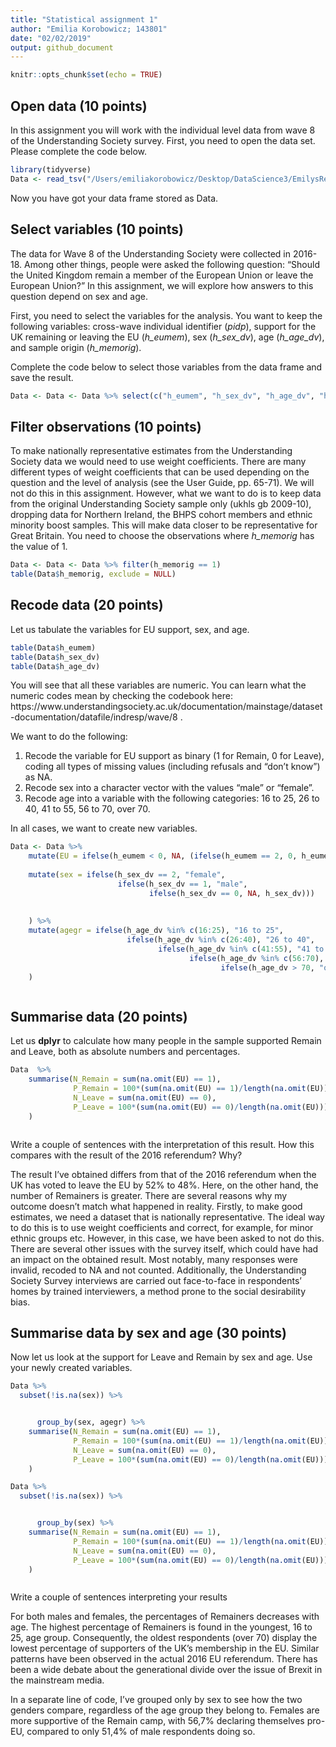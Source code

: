 ```yaml
---
title: "Statistical assignment 1"
author: "Emilia Korobowicz; 143801"
date: "02/02/2019"
output: github_document
---
```


```r
knitr::opts_chunk$set(echo = TRUE)
```

## Open data (10 points)

In this assignment you will work with the individual level data from wave 8 of the Understanding Society survey. First, you need to open the data set. Please complete the code below.

```r
library(tidyverse)
Data <- read_tsv("/Users/emiliakorobowicz/Desktop/DataScience3/EmilysRepo/NewRepo/Data/UKDA-6614-tab/tab/ukhls_w8/h_indresp.tab")
```

Now you have got your data frame stored as Data. 

## Select variables (10 points)

The data for Wave 8 of the Understanding Society were collected in 2016-18. Among other things, people were asked the following question: "Should the United Kingdom remain a member of the European Union or leave the European Union?" In this assignment, we will explore how answers to this question depend on sex and age.

First, you need to select the variables for the analysis. You want to keep the following variables: cross-wave individual identifier (*pidp*), support for the UK remaining or leaving the EU (*h_eumem*), sex (*h_sex_dv*), age (*h_age_dv*), and sample origin (*h_memorig*).

Complete the code below to select those variables from the data frame and save the result.

```r
Data <- Data <- Data %>% select(c("h_eumem", "h_sex_dv", "h_age_dv", "h_memorig"))
```

## Filter observations (10 points)

To make nationally representative estimates from the Understanding Society data we would need to use weight coefficients. There are many different types of weight coefficients that can be used depending on the question and the level of analysis (see the User Guide, pp. 65-71). We will not do this in this assignment. However, what we want to do is to keep data from the original Understanding Society sample only (ukhls gb 2009-10), dropping  data for Northern Ireland, the BHPS cohort members and ethnic minority boost samples. This will make data closer to be representative for Great Britain. You need to choose the observations where *h_memorig* has the value of 1.

```r
Data <- Data <- Data %>% filter(h_memorig == 1)
table(Data$h_memorig, exclude = NULL)
```

## Recode data (20 points)

Let us tabulate the variables for EU support, sex, and age.

```r
table(Data$h_eumem)
table(Data$h_sex_dv)
table(Data$h_age_dv)
```

You will see that all these variables are numeric. You can learn what the numeric codes mean by checking the codebook here: https://www.understandingsociety.ac.uk/documentation/mainstage/dataset-documentation/datafile/indresp/wave/8 .

We want to do the following:

1) Recode the variable for EU support as binary (1 for Remain, 0 for Leave), coding all types of missing values (including refusals and "don't know") as NA.
2) Recode sex into a character vector with the values "male" or "female".
3) Recode age into a variable with the following categories: 16 to 25, 26 to 40, 41 to 55, 56 to 70, over 70.

In all cases, we want to create new variables.

```r
Data <- Data %>%
    mutate(EU = ifelse(h_eumem < 0, NA, (ifelse(h_eumem == 2, 0, h_eumem)))) %>%
    
    mutate(sex = ifelse(h_sex_dv == 2, "female", 
                        ifelse(h_sex_dv == 1, "male", 
                               ifelse(h_sex_dv == 0, NA, h_sex_dv)))
           
           
    ) %>%
    mutate(agegr = ifelse(h_age_dv %in% c(16:25), "16 to 25", 
                          ifelse(h_age_dv %in% c(26:40), "26 to 40", 
                                 ifelse(h_age_dv %in% c(41:55), "41 to 55", 
                                        ifelse(h_age_dv %in% c(56:70), "56 to 70", 
                                               ifelse(h_age_dv > 70, "over 70", h_age_dv)))))
    )



```

## Summarise data (20 points)

Let us **dplyr** to calculate how many people in the sample supported Remain and Leave, both as absolute numbers and percentages.

```r
Data  %>%
    summarise(N_Remain = sum(na.omit(EU) == 1), 
              P_Remain = 100*(sum(na.omit(EU) == 1)/length(na.omit(EU))), 
              N_Leave = sum(na.omit(EU) == 0), 
              P_Leave = 100*(sum(na.omit(EU) == 0)/length(na.omit(EU)))
    )



```

Write a couple of sentences with the interpretation of this result. How this compares with the result of the 2016 referendum? Why?

  The result I've obtained differs from that of the 2016 referendum when the UK has voted to leave the EU by 52% to 48%. Here, on the other hand, the number of Remainers is greater. There are several reasons why my outcome doesn't match what happened in reality. 
  Firstly, to make good estimates, we need a dataset that is nationally representative. The ideal way to do this is to use weight coefficients and correct, for example, for minor ethnic groups etc. However, in this case, we have been asked to not do this.
  There are several other issues with the survey itself, which could have had an impact on the obtained result. Most notably, many responses were invalid, recoded to NA and not counted. Additionally, the Understanding Society Survey interviews are carried out face-to-face in respondents’ homes by trained interviewers, a method prone to the social desirability bias.

## Summarise data by sex and age (30 points)

Now let us look at the support for Leave and Remain by sex and age. Use your newly created variables.


```r
Data %>%
  subset(!is.na(sex)) %>%


      group_by(sex, agegr) %>%
    summarise(N_Remain = sum(na.omit(EU) == 1), 
              P_Remain = 100*(sum(na.omit(EU) == 1)/length(na.omit(EU))), 
              N_Leave = sum(na.omit(EU) == 0), 
              P_Leave = 100*(sum(na.omit(EU) == 0)/length(na.omit(EU))),
    )

Data %>%
  subset(!is.na(sex)) %>%


      group_by(sex) %>%
    summarise(N_Remain = sum(na.omit(EU) == 1), 
              P_Remain = 100*(sum(na.omit(EU) == 1)/length(na.omit(EU))), 
              N_Leave = sum(na.omit(EU) == 0), 
              P_Leave = 100*(sum(na.omit(EU) == 0)/length(na.omit(EU))),
    )



```

Write a couple of sentences interpreting your results

  For both males and females, the percentages of Remainers decreases with age. The highest percentage of Remainers is found in the youngest, 16 to 25, age group. Consequently, the oldest respondents (over 70) display the lowest percentage of supporters of the UK's membership in the EU. Similar patterns have been observed in the actual 2016 EU referendum. There has been a wide debate about the generational divide over the issue of Brexit in the mainstream media.
  
 In a separate line of code, I've grouped only by sex to see how the two genders compare, regardless of the age group they belong to. Females are more supportive of the Remain camp, with 56,7% declaring themselves pro-EU, compared to only 51,4% of male respondents doing so. 
  

